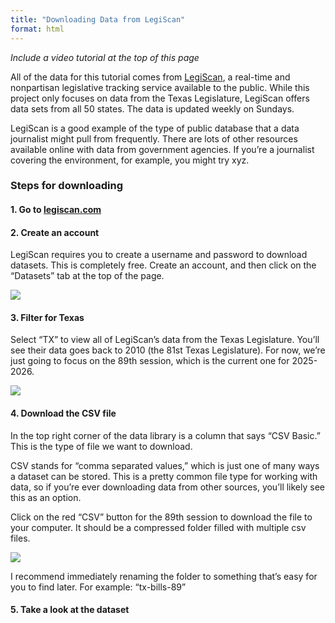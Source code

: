 ```yaml
---
title: "Downloading Data from LegiScan"
format: html
---
```


*Include a video tutorial at the top of this page*

All of the data for this tutorial comes from [LegiScan](https://legiscan.com/datasets), a real-time and nonpartisan legislative tracking service available to the public. While this project only focuses on data from the Texas Legislature, LegiScan offers data sets from all 50 states. The data is updated weekly on Sundays.

LegiScan is a good example of the type of public database that a data journalist might pull from frequently. There are lots of other resources available online with data from government agencies. If you're a journalist covering the environment, for example, you might try xyz.

### Steps for downloading

#### **1. Go to [legiscan.com](https://legiscan.com/datasets)**

#### **2. Create an account** 

LegiScan requires you to create a username and password to download datasets. This is completely free. Create an account, and then click on the "Datasets" tab at the top of the page.

![](toolkit-pics/login.png)

#### **3. Filter for Texas**

Select "TX" to view all of LegiScan's data from the Texas Legislature. You'll see their data goes back to 2010 (the 81st Texas Legislature). For now, we're just going to focus on the 89th session, which is the current one for 2025-2026.

![](toolkit-pics/tx-filter.png)

#### **4. Download the CSV file**

In the top right corner of the data library is a column that says "CSV Basic." This is the type of file we want to download.

::: callout-note
CSV stands for "comma separated values," which is just one of many ways a dataset can be stored. This is a pretty common file type for working with data, so if you're ever downloading data from other sources, you'll likely see this as an option.
:::

Click on the red "CSV" button for the 89th session to download the file to your computer. It should be a compressed folder filled with multiple csv files.

![](toolkit-pics/download.png)

::: {.callout-tip title="Tip"}
I recommend immediately renaming the folder to something that's easy for you to find later. For example: "tx-bills-89"
:::

#### **5. Take a look at the dataset**
